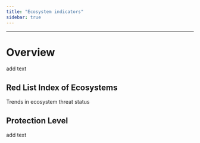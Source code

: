 ```yaml
---
title: "Ecosystem indicators"
sidebar: true
---
```


------------------------------------------------------------------------

# Overview

add text

## Red List Index of Ecosystems

Trends in ecosystem threat status

## Protection Level

add text
